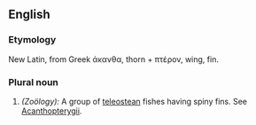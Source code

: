 ==English==

===Etymology===
New Latin, from Greek άκανθα, thorn + πτέρον, wing, fin.
===Plural noun===
#''(Zoölogy):'' A group of [[teleostean]] fishes having spiny fins. See [[Acanthopterygii]].